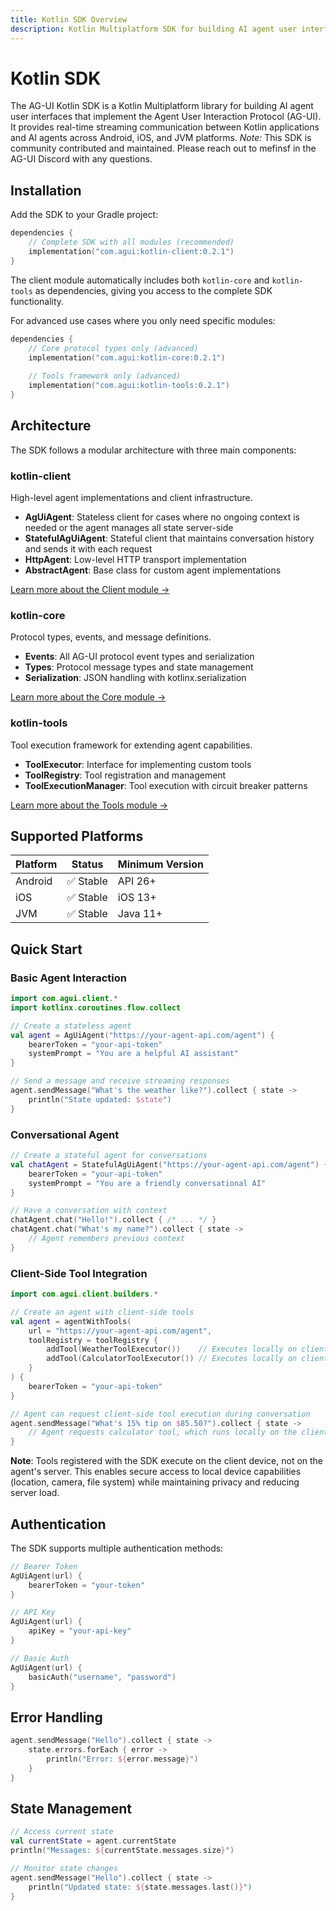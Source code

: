 ```yaml
---
title: Kotlin SDK Overview
description: Kotlin Multiplatform SDK for building AI agent user interfaces with the AG-UI protocol
---
```


# Kotlin SDK

The AG-UI Kotlin SDK is a Kotlin Multiplatform library for building AI agent user interfaces that implement the Agent User Interaction Protocol (AG-UI). It provides real-time streaming communication between Kotlin applications and AI agents across Android, iOS, and JVM platforms.
*Note:* This SDK is community contributed and maintained. Please reach out to mefinsf in the AG-UI Discord with any questions.

## Installation

Add the SDK to your Gradle project:

```kotlin
dependencies {
    // Complete SDK with all modules (recommended)
    implementation("com.agui:kotlin-client:0.2.1")
}
```

The client module automatically includes both `kotlin-core` and `kotlin-tools` as dependencies, giving you access to the complete SDK functionality.

For advanced use cases where you only need specific modules:

```kotlin
dependencies {
    // Core protocol types only (advanced)
    implementation("com.agui:kotlin-core:0.2.1")
    
    // Tools framework only (advanced) 
    implementation("com.agui:kotlin-tools:0.2.1")
}
```

## Architecture

The SDK follows a modular architecture with three main components:

### kotlin-client
High-level agent implementations and client infrastructure.
- **AgUiAgent**: Stateless client for cases where no ongoing context is needed or the agent manages all state server-side
- **StatefulAgUiAgent**: Stateful client that maintains conversation history and sends it with each request
- **HttpAgent**: Low-level HTTP transport implementation
- **AbstractAgent**: Base class for custom agent implementations

[Learn more about the Client module →](/docs/sdk/kotlin/client/overview)

### kotlin-core
Protocol types, events, and message definitions.
- **Events**: All AG-UI protocol event types and serialization
- **Types**: Protocol message types and state management
- **Serialization**: JSON handling with kotlinx.serialization

[Learn more about the Core module →](/docs/sdk/kotlin/core/overview)

### kotlin-tools
Tool execution framework for extending agent capabilities.
- **ToolExecutor**: Interface for implementing custom tools
- **ToolRegistry**: Tool registration and management
- **ToolExecutionManager**: Tool execution with circuit breaker patterns

[Learn more about the Tools module →](/docs/sdk/kotlin/tools/overview)

## Supported Platforms

| Platform | Status | Minimum Version |
|----------|--------|-----------------|
| Android | ✅ Stable | API 26+ |
| iOS | ✅ Stable | iOS 13+ |
| JVM | ✅ Stable | Java 11+ |

## Quick Start

### Basic Agent Interaction

```kotlin
import com.agui.client.*
import kotlinx.coroutines.flow.collect

// Create a stateless agent
val agent = AgUiAgent("https://your-agent-api.com/agent") {
    bearerToken = "your-api-token"
    systemPrompt = "You are a helpful AI assistant"
}

// Send a message and receive streaming responses
agent.sendMessage("What's the weather like?").collect { state ->
    println("State updated: $state")
}
```

### Conversational Agent

```kotlin
// Create a stateful agent for conversations
val chatAgent = StatefulAgUiAgent("https://your-agent-api.com/agent") {
    bearerToken = "your-api-token"
    systemPrompt = "You are a friendly conversational AI"
}

// Have a conversation with context
chatAgent.chat("Hello!").collect { /* ... */ }
chatAgent.chat("What's my name?").collect { state ->
    // Agent remembers previous context
}
```

### Client-Side Tool Integration

```kotlin
import com.agui.client.builders.*

// Create an agent with client-side tools
val agent = agentWithTools(
    url = "https://your-agent-api.com/agent",
    toolRegistry = toolRegistry {
        addTool(WeatherToolExecutor())    // Executes locally on client
        addTool(CalculatorToolExecutor()) // Executes locally on client
    }
) {
    bearerToken = "your-api-token"
}

// Agent can request client-side tool execution during conversation
agent.sendMessage("What's 15% tip on $85.50?").collect { state ->
    // Agent requests calculator tool, which runs locally on the client
}
```

**Note**: Tools registered with the SDK execute on the client device, not on the agent's server. This enables secure access to local device capabilities (location, camera, file system) while maintaining privacy and reducing server load.

## Authentication

The SDK supports multiple authentication methods:

```kotlin
// Bearer Token
AgUiAgent(url) {
    bearerToken = "your-token"
}

// API Key
AgUiAgent(url) {
    apiKey = "your-api-key"
}

// Basic Auth
AgUiAgent(url) {
    basicAuth("username", "password")
}
```

## Error Handling

```kotlin
agent.sendMessage("Hello").collect { state ->
    state.errors.forEach { error ->
        println("Error: ${error.message}")
    }
}
```

## State Management

```kotlin
// Access current state
val currentState = agent.currentState
println("Messages: ${currentState.messages.size}")

// Monitor state changes
agent.sendMessage("Hello").collect { state ->
    println("Updated state: ${state.messages.last()}")
}
```